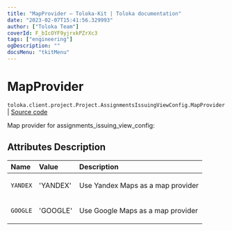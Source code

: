 ```yaml
---
title: "MapProvider — Toloka-Kit | Toloka documentation"
date: "2023-02-07T15:41:56.329993"
author: ["Toloka Team"]
coverId: F_bIcOYF9yjrxkPZrXc3
tags: ["engineering"]
ogDescription: ""
docsMenu: "tkitMenu"
---
```


# MapProvider
`toloka.client.project.Project.AssignmentsIssuingViewConfig.MapProvider` | [Source code](https://github.com/Toloka/toloka-kit/blob/v1.1.3/src/client/project/__init__.py#L150)

Map provider for assignments_issuing_view_config:

## Attributes Description

| Name | Value | Description |
| :------| :-----------| :----------|
`YANDEX`|'YANDEX'|<p>Use Yandex Maps as a map provider</p>
`GOOGLE`|'GOOGLE'|<p>Use Google Maps as a map provider</p>